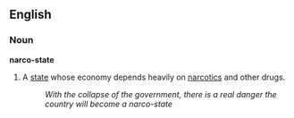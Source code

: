 ==English==

===Noun===
'''narco-state'''

# A [[state]] whose economy depends heavily on [[narcotics]] and other drugs.
#: ''With the collapse of the government, there is a real danger the country will become a narco-state''